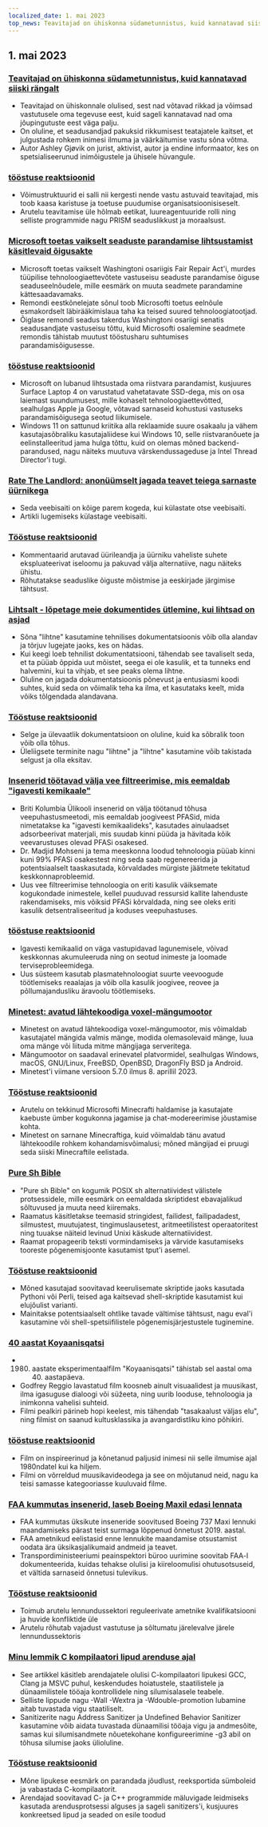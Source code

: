 ```yaml
---
localized_date: 1. mai 2023
top_news: Teavitajad on ühiskonna südametunnistus, kuid kannatavad siiski rängalt
---
```


## 1. mai 2023

### [Teavitajad on ühiskonna südametunnistus, kuid kannatavad siiski rängalt](https://covertactionmagazine.com/2023/04/25/whistleblowers-are-the-conscience-of-society-yet-suffer-gravely-for-trying-to-hold-the-rich-and-powerful-accountable-for-their-sins/)

- Teavitajad on ühiskonnale olulised, sest nad võtavad rikkad ja võimsad vastutusele oma tegevuse eest, kuid sageli kannatavad nad oma jõupingutuste eest väga palju.
- On oluline, et seadusandjad pakuksid rikkumisest teatajatele kaitset, et julgustada rohkem inimesi ilmuma ja väärkäitumise vastu sõna võtma.
- Autor Ashley Gjøvik on jurist, aktivist, autor ja endine informaator, kes on spetsialiseerunud inimõigustele ja ühisele hüvangule.

### [tööstuse reaktsioonid](http://news.ycombinator.com/item?id=35762780)

- Võimustruktuurid ei salli nii kergesti nende vastu astuvaid teavitajad, mis toob kaasa karistuse ja toetuse puudumise organisatsioonisiseselt.
- Arutelu teavitamise üle hõlmab eetikat, luureagentuuride rolli ning selliste programmide nagu PRISM seaduslikkust ja moraalsust.

### [Microsoft toetas vaikselt seaduste parandamise lihtsustamist käsitlevaid õigusakte](https://grist.org/technology/microsoft-right-to-repair-quietly-supported-legislation-to-make-it-easier-to-fix-devices-heres-why-thats-a-big-deal/)

- Microsoft toetas vaikselt Washingtoni osariigis Fair Repair Act'i, murdes tüüpilise tehnoloogiaettevõtete vastuseisu seaduste parandamise õiguse seaduseelnõudele, mille eesmärk on muuta seadmete parandamine kättesaadavamaks.
- Remondi eestkõnelejate sõnul toob Microsofti toetus eelnõule esmakordselt läbirääkimislaua taha ka teised suured tehnoloogiatootjad.
- Õiglase remondi seadus takerdus Washingtoni osariigi senatis seadusandjate vastuseisu tõttu, kuid Microsofti osalemine seadmete remondis tähistab muutust tööstusharu suhtumises parandamisõigusesse.

### [tööstuse reaktsioonid](http://news.ycombinator.com/item?id=35758842)

- Microsoft on lubanud lihtsustada oma riistvara parandamist, kusjuures Surface Laptop 4 on varustatud vahetatavate SSD-dega, mis on osa laiemast suundumusest, mille kohaselt tehnoloogiaettevõtted, sealhulgas Apple ja Google, võtavad sarnaseid kohustusi vastuseks parandamisõigusega seotud liikumisele.
- Windows 11 on sattunud kriitika alla reklaamide suure osakaalu ja vähem kasutajasõbraliku kasutajaliidese kui Windows 10, selle riistvaranõuete ja eelinstalleeritud jama hulga tõttu, kuid on olemas mõned backend-parandused, nagu näiteks muutuva värskendussageduse ja Intel Thread Director'i tugi.

### [Rate The Landlord: anonüümselt jagada teavet teiega sarnaste üürnikega](https://ratethelandlord.org)

- Seda veebisaiti on kõige parem kogeda, kui külastate otse veebisaiti.
- Artikli lugemiseks külastage veebisaiti.

### [Tööstuse reaktsioonid](http://news.ycombinator.com/item?id=35759016)

- Kommentaarid arutavad üürileandja ja üürniku vaheliste suhete ekspluateerivat iseloomu ja pakuvad välja alternatiive, nagu näiteks ühistu.
- Rõhutatakse seaduslike õiguste mõistmise ja eeskirjade järgimise tähtsust.

### [Lihtsalt - lõpetage meie dokumentides ütlemine, kui lihtsad on asjad](https://justsimply.dev/)

- Sõna "lihtne" kasutamine tehnilises dokumentatsioonis võib olla alandav ja tõrjuv lugejate jaoks, kes on hädas.
- Kui keegi loeb tehnilist dokumentatsiooni, tähendab see tavaliselt seda, et ta püüab õppida uut mõistet, seega ei ole kasulik, et ta tunneks end halvemini, kui ta vihjab, et see peaks olema lihtne.
- Oluline on jagada dokumentatsioonis põnevust ja entusiasmi koodi suhtes, kuid seda on võimalik teha ka ilma, et kasutataks keelt, mida võiks tõlgendada alandavana.

### [Tööstuse reaktsioonid](http://news.ycombinator.com/item?id=35759449)

- Selge ja ülevaatlik dokumentatsioon on oluline, kuid ka sõbralik toon võib olla tõhus.
- Üleliigsete terminite nagu "lihtne" ja "lihtne" kasutamine võib takistada selgust ja olla eksitav.

### [Insenerid töötavad välja vee filtreerimise, mis eemaldab "igavesti kemikaale"](https://news.ubc.ca/2023/03/22/new-ubc-water-treatment-zaps-forever-chemicals-for-good/)

- Briti Kolumbia Ülikooli insenerid on välja töötanud tõhusa veepuhastusmeetodi, mis eemaldab joogiveest PFASid, mida nimetatakse ka "igavesti kemikaalideks", kasutades ainulaadset adsorbeerivat materjali, mis suudab kinni püüda ja hävitada kõik veevarustuses olevad PFASi osakesed.
- Dr. Madjid Mohseni ja tema meeskonna loodud tehnoloogia püüab kinni kuni 99% PFASi osakestest ning seda saab regenereerida ja potentsiaalselt taaskasutada, kõrvaldades mürgiste jäätmete tekitatud keskkonnaprobleemid.
- Uus vee filtreerimise tehnoloogia on eriti kasulik väiksemate kogukondade inimestele, kellel puuduvad ressursid kallite lahenduste rakendamiseks, mis võiksid PFASi kõrvaldada, ning see oleks eriti kasulik detsentraliseeritud ja koduses veepuhastuses.

### [tööstuse reaktsioonid](http://news.ycombinator.com/item?id=35764476)

- Igavesti kemikaalid on väga vastupidavad lagunemisele, võivad keskkonnas akumuleeruda ning on seotud inimeste ja loomade terviseprobleemidega.
- Uus süsteem kasutab plasmatehnoloogiat suurte veevoogude töötlemiseks reaalajas ja võib olla kasulik joogivee, reovee ja põllumajandusliku äravoolu töötlemiseks.

### [Minetest: avatud lähtekoodiga voxel-mängumootor](https://www.minetest.net/)

- Minetest on avatud lähtekoodiga voxel-mängumootor, mis võimaldab kasutajatel mängida valmis mänge, modida olemasolevaid mänge, luua oma mänge või liituda mitme mängijaga serveritega.
- Mängumootor on saadaval erinevatel platvormidel, sealhulgas Windows, macOS, GNU/Linux, FreeBSD, OpenBSD, DragonFly BSD ja Android.
- Minetest'i viimane versioon 5.7.0 ilmus 8. aprillil 2023.

### [Tööstuse reaktsioonid](http://news.ycombinator.com/item?id=35766570)

- Arutelu on tekkinud Microsofti Minecrafti haldamise ja kasutajate kaebuste ümber kogukonna jagamise ja chat-modereerimise jõustamise kohta.
- Minetest on sarnane Minecraftiga, kuid võimaldab tänu avatud lähtekoodile rohkem kohandamisvõimalusi; mõned mängijad ei pruugi seda siiski Minecraftile eelistada.

### [Pure Sh Bible](https://github.com/dylanaraps/pure-sh-bible)

- "Pure sh Bible" on kogumik POSIX sh alternatiividest välistele protsessidele, mille eesmärk on eemaldada skriptidest ebavajalikud sõltuvused ja muuta need kiiremaks.
- Raamatus käsitletakse teemasid stringidest, failidest, failipadadest, silmustest, muutujatest, tingimuslausetest, aritmeetilistest operaatoritest ning tuuakse näiteid levinud Unixi käskude alternatiividest.
- Raamat propageerib teksti vormindamiseks ja värvide kasutamiseks tooreste põgenemisjoonte kasutamist tput'i asemel.

### [Tööstuse reaktsioonid](http://news.ycombinator.com/item?id=35765707)

- Mõned kasutajad soovitavad keerulisemate skriptide jaoks kasutada Pythoni või Perli, teised aga kaitsevad shell-skriptide kasutamist kui elujõulist varianti.
- Mainitakse potentsiaalselt ohtlike tavade vältimise tähtsust, nagu eval'i kasutamine või shell-spetsiifilistele põgenemisjärjestustele tuginemine.

### [40 aastat Koyaanisqatsi](https://www.thecurb.com.au/40-years-of-koyaanisqatsi/)

- 1980. aastate eksperimentaalfilm "Koyaanisqatsi" tähistab sel aastal oma 40. aastapäeva.
- Godfrey Reggio lavastatud film koosneb ainult visuaalidest ja muusikast, ilma igasuguse dialoogi või süžeeta, ning uurib looduse, tehnoloogia ja inimkonna vahelisi suhteid.
- Filmi pealkiri pärineb hopi keelest, mis tähendab "tasakaalust väljas elu", ning filmist on saanud kultusklassika ja avangardistliku kino põhikiri.

### [tööstuse reaktsioonid](http://news.ycombinator.com/item?id=35764584)

- Film on inspireerinud ja kõnetanud paljusid inimesi nii selle ilmumise ajal 1980ndatel kui ka hiljem.
- Filmi on võrreldud muusikavideodega ja see on mõjutanud neid, nagu ka teisi samasse kategooriasse kuuluvaid filme.

### [FAA kummutas insenerid, laseb Boeing Maxil edasi lennata](https://apnews.com/article/boeing-max-crashes-faa-ea8fac0ad2758b08c58d2d64756fbf37)

- FAA kummutas üksikute inseneride soovitused Boeing 737 Maxi lennuki maandamiseks pärast teist surmaga lõppenud õnnetust 2019. aastal.
- FAA ametnikud eelistasid enne lennukite maandamise otsustamist oodata ära üksikasjalikumaid andmeid ja teavet.
- Transpordiministeeriumi peainspektori büroo uurimine soovitab FAA-l dokumenteerida, kuidas tehakse olulisi ja kiireloomulisi ohutusotsuseid, et vältida sarnaseid õnnetusi tulevikus.

### [Tööstuse reaktsioonid](http://news.ycombinator.com/item?id=35761706)

- Toimub arutelu lennundussektori reguleerivate ametnike kvalifikatsiooni ja huvide konfliktide üle
- Arutelu rõhutab vajadust vastutuse ja sõltumatu järelevalve järele lennundussektoris

### [Minu lemmik C kompilaatori lipud arenduse ajal](https://nullprogram.com/blog/2023/04/29/)

- See artikkel käsitleb arendajatele olulisi C-kompilaatori lipukesi GCC, Clang ja MSVC puhul, keskendudes hoiatustele, staatilistele ja dünaamilistele tööaja kontrollidele ning silumisalasele teabele.
- Selliste lippude nagu -Wall -Wextra ja -Wdouble-promotion lubamine aitab tuvastada vigu staatiliselt.
- Sanitizerite nagu Address Sanitizer ja Undefined Behavior Sanitizer kasutamine võib aidata tuvastada dünaamilisi tööaja vigu ja andmesõite, samas kui silumisandmete nõuetekohane konfigureerimine -g3 abil on tõhusa silumise jaoks ülioluline.

### [Tööstuse reaktsioonid](http://news.ycombinator.com/item?id=35758898)

- Mõne lipukese eesmärk on parandada jõudlust, reeksportida sümboleid ja vabastada C-kompilaatorit.
- Arendajad soovitavad C- ja C++ programmide mäluvigade leidmiseks kasutada arendusprotsessi alguses ja sageli sanitizers'i, kusjuures konkreetsed lipud ja seaded on esile toodud
